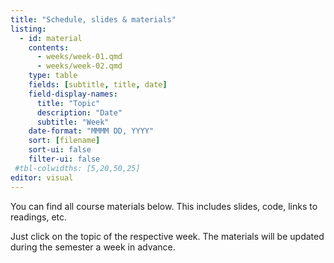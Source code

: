 ```yaml
---
title: "Schedule, slides & materials"
listing:
  - id: material
    contents:
      - weeks/week-01.qmd
      - weeks/week-02.qmd
    type: table
    fields: [subtitle, title, date]
    field-display-names:
      title: "Topic"
      description: "Date"
      subtitle: "Week"
    date-format: "MMMM DD, YYYY"
    sort: [filename]
    sort-ui: false
    filter-ui: false
 #tbl-colwidths: [5,20,50,25]
editor: visual
---
```


You can find all course materials below. This includes slides, code, links to readings, etc.

Just click on the topic of the respective week. The materials will be updated during the semester a week in advance.

::: {#material}
:::

